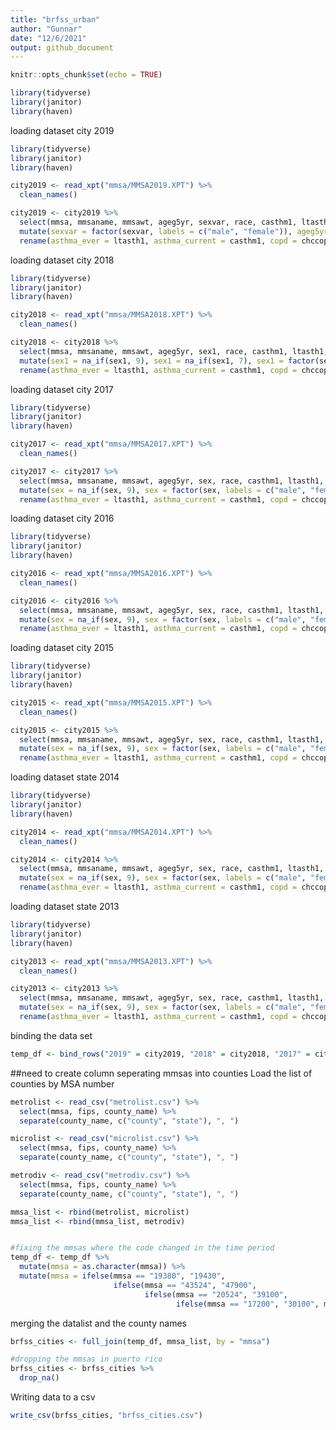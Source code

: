 ```yaml
---
title: "brfss_urban"
author: "Gunnar"
date: "12/6/2021"
output: github_document
---
```


```r
knitr::opts_chunk$set(echo = TRUE)
```

```r
library(tidyverse)
library(janitor)
library(haven)
```


loading dataset city 2019
```r
library(tidyverse)
library(janitor)
library(haven)

city2019 <- read_xpt("mmsa/MMSA2019.XPT") %>%
  clean_names()

city2019 <- city2019 %>%
  select(mmsa, mmsaname, mmsawt, ageg5yr, sexvar, race, casthm1, ltasth1, chccopd2, ststr) %>%
  mutate(sexvar = factor(sexvar, labels = c("male", "female")), ageg5yr = na_if(ageg5yr, 14), ageg5yr = factor(ageg5yr, labels = c("18-24", "25-29", "30-34", "35-39", "40-44", "45-49", "50-54", "55-59", "60-64", "65-69", "70-74", "75-79", "80+")), race = na_if(race, 9), race = factor(race, labels = c("white", "black", "aian", "asian", "pacific islander", "other", "multiracial", "hispanic")), casthm1 = na_if(casthm1, 9), casthm1 = factor(casthm1, labels = c("no", "yes")), ltasth1 = na_if(ltasth1, 9), ltasth1 = factor(ltasth1, labels = c("no", "yes")), chccopd2 = na_if(chccopd2, 9), chccopd2 = na_if(chccopd2, 7), chccopd2 = factor(chccopd2, labels = c("yes", "no"))) %>%
  rename(asthma_ever = ltasth1, asthma_current = casthm1, copd = chccopd2)
```

loading dataset city 2018
```r
library(tidyverse)
library(janitor)
library(haven)

city2018 <- read_xpt("mmsa/MMSA2018.XPT") %>%
  clean_names()

city2018 <- city2018 %>%
  select(mmsa, mmsaname, mmsawt, ageg5yr, sex1, race, casthm1, ltasth1, chccopd1, ststr) %>%
  mutate(sex1 = na_if(sex1, 9), sex1 = na_if(sex1, 7), sex1 = factor(sex1, labels = c("male", "female")), ageg5yr = na_if(ageg5yr, 14), ageg5yr = factor(ageg5yr, labels = c("18-24", "25-29", "30-34", "35-39", "40-44", "45-49", "50-54", "55-59", "60-64", "65-69", "70-74", "75-79", "80+")), race = na_if(race, 9), race = factor(race, labels = c("white", "black", "aian", "asian", "pacific islander", "other", "multiracial", "hispanic")), casthm1 = na_if(casthm1, 9), casthm1 = factor(casthm1, labels = c("no", "yes")), ltasth1 = na_if(ltasth1, 9), ltasth1 = factor(ltasth1, labels = c("no", "yes")), chccopd1 = na_if(chccopd1, 9), chccopd1 = na_if(chccopd1, 7), chccopd1 = factor(chccopd1, labels = c("yes", "no"))) %>%
  rename(asthma_ever = ltasth1, asthma_current = casthm1, copd = chccopd1, sexvar = sex1)
```

loading dataset city 2017
```r
library(tidyverse)
library(janitor)
library(haven)

city2017 <- read_xpt("mmsa/MMSA2017.XPT") %>%
  clean_names()

city2017 <- city2017 %>%
  select(mmsa, mmsaname, mmsawt, ageg5yr, sex, race, casthm1, ltasth1, chccopd1, ststr) %>%
  mutate(sex = na_if(sex, 9), sex = factor(sex, labels = c("male", "female")), ageg5yr = na_if(ageg5yr, 14), ageg5yr = factor(ageg5yr, labels = c("18-24", "25-29", "30-34", "35-39", "40-44", "45-49", "50-54", "55-59", "60-64", "65-69", "70-74", "75-79", "80+")), race = na_if(race, 9), race = factor(race, labels = c("white", "black", "aian", "asian", "pacific islander", "other", "multiracial", "hispanic")), casthm1 = na_if(casthm1, 9), casthm1 = factor(casthm1, labels = c("no", "yes")), ltasth1 = na_if(ltasth1, 9), ltasth1 = factor(ltasth1, labels = c("no", "yes")), chccopd1 = na_if(chccopd1, 9), chccopd1 = na_if(chccopd1, 7), chccopd1 = factor(chccopd1, labels = c("yes", "no"))) %>%
  rename(asthma_ever = ltasth1, asthma_current = casthm1, copd = chccopd1, sexvar = sex)
```

loading dataset city 2016
```r
library(tidyverse)
library(janitor)
library(haven)

city2016 <- read_xpt("mmsa/MMSA2016.XPT") %>%
  clean_names()

city2016 <- city2016 %>%
  select(mmsa, mmsaname, mmsawt, ageg5yr, sex, race, casthm1, ltasth1, chccopd1, ststr) %>%
  mutate(sex = na_if(sex, 9), sex = factor(sex, labels = c("male", "female")), ageg5yr = na_if(ageg5yr, 14), ageg5yr = factor(ageg5yr, labels = c("18-24", "25-29", "30-34", "35-39", "40-44", "45-49", "50-54", "55-59", "60-64", "65-69", "70-74", "75-79", "80+")), race = na_if(race, 9), race = factor(race, labels = c("white", "black", "aian", "asian", "pacific islander", "other", "multiracial", "hispanic")), casthm1 = na_if(casthm1, 9), casthm1 = factor(casthm1, labels = c("no", "yes")), ltasth1 = na_if(ltasth1, 9), ltasth1 = factor(ltasth1, labels = c("no", "yes")), chccopd1 = na_if(chccopd1, 9), chccopd1 = na_if(chccopd1, 7), chccopd1 = factor(chccopd1, labels = c("yes", "no"))) %>%
  rename(asthma_ever = ltasth1, asthma_current = casthm1, copd = chccopd1, sexvar = sex)
```

loading dataset city 2015
```r
library(tidyverse)
library(janitor)
library(haven)

city2015 <- read_xpt("mmsa/MMSA2015.XPT") %>%
  clean_names()

city2015 <- city2015 %>%
  select(mmsa, mmsaname, mmsawt, ageg5yr, sex, race, casthm1, ltasth1, chccopd1, ststr) %>%
  mutate(sex = na_if(sex, 9), sex = factor(sex, labels = c("male", "female")), ageg5yr = na_if(ageg5yr, 14), ageg5yr = factor(ageg5yr, labels = c("18-24", "25-29", "30-34", "35-39", "40-44", "45-49", "50-54", "55-59", "60-64", "65-69", "70-74", "75-79", "80+")), race = na_if(race, 9), race = factor(race, labels = c("white", "black", "aian", "asian", "pacific islander", "other", "multiracial", "hispanic")), casthm1 = na_if(casthm1, 9), casthm1 = factor(casthm1, labels = c("no", "yes")), ltasth1 = na_if(ltasth1, 9), ltasth1 = factor(ltasth1, labels = c("no", "yes")), chccopd1 = na_if(chccopd1, 9), chccopd1 = na_if(chccopd1, 7), chccopd1 = factor(chccopd1, labels = c("yes", "no"))) %>%
  rename(asthma_ever = ltasth1, asthma_current = casthm1, copd = chccopd1, sexvar = sex)
```

loading dataset state 2014
```r
library(tidyverse)
library(janitor)
library(haven)

city2014 <- read_xpt("mmsa/MMSA2014.XPT") %>%
  clean_names()

city2014 <- city2014 %>%
  select(mmsa, mmsaname, mmsawt, ageg5yr, sex, race, casthm1, ltasth1, chccopd1, ststr) %>%
  mutate(sex = na_if(sex, 9), sex = factor(sex, labels = c("male", "female")), ageg5yr = na_if(ageg5yr, 14), ageg5yr = factor(ageg5yr, labels = c("18-24", "25-29", "30-34", "35-39", "40-44", "45-49", "50-54", "55-59", "60-64", "65-69", "70-74", "75-79", "80+")), race = na_if(race, 9), race = factor(race, labels = c("white", "black", "aian", "asian", "pacific islander", "other", "multiracial", "hispanic")), casthm1 = na_if(casthm1, 9), casthm1 = factor(casthm1, labels = c("no", "yes")), ltasth1 = na_if(ltasth1, 9), ltasth1 = factor(ltasth1, labels = c("no", "yes")), chccopd1 = na_if(chccopd1, 9), chccopd1 = na_if(chccopd1, 7), chccopd1 = factor(chccopd1, labels = c("yes", "no"))) %>%
  rename(asthma_ever = ltasth1, asthma_current = casthm1, copd = chccopd1, sexvar = sex)
```

loading dataset state 2013
```r
library(tidyverse)
library(janitor)
library(haven)

city2013 <- read_xpt("mmsa/MMSA2013.XPT") %>%
  clean_names()

city2013 <- city2013 %>%
  select(mmsa, mmsaname, mmsawt, ageg5yr, sex, race, casthm1, ltasth1, chccopd1, ststr) %>%
  mutate(sex = na_if(sex, 9), sex = factor(sex, labels = c("male", "female")), ageg5yr = na_if(ageg5yr, 14), ageg5yr = factor(ageg5yr, labels = c("18-24", "25-29", "30-34", "35-39", "40-44", "45-49", "50-54", "55-59", "60-64", "65-69", "70-74", "75-79", "80+")), race = na_if(race, 9), race = factor(race, labels = c("white", "black", "aian", "asian", "pacific islander", "other", "multiracial", "hispanic")), casthm1 = na_if(casthm1, 9), casthm1 = factor(casthm1, labels = c("no", "yes")), ltasth1 = na_if(ltasth1, 9), ltasth1 = factor(ltasth1, labels = c("no", "yes")), chccopd1 = na_if(chccopd1, 9), chccopd1 = na_if(chccopd1, 7), chccopd1 = factor(chccopd1, labels = c("yes", "no"))) %>%
  rename(asthma_ever = ltasth1, asthma_current = casthm1, copd = chccopd1, sexvar = sex)
```

binding the data set
```r
temp_df <- bind_rows("2019" = city2019, "2018" = city2018, "2017" = city2017, "2016" = city2016, "2015" = city2015, "2014" = city2014, "2013" = city2013, .id = "brfss_year")
```

##need to create column seperating mmsas into counties
Load the list of counties by MSA number
```r
metrolist <- read_csv("metrolist.csv") %>%
  select(mmsa, fips, county_name) %>%
  separate(county_name, c("county", "state"), ", ")

microlist <- read_csv("microlist.csv") %>%
  select(mmsa, fips, county_name) %>%
  separate(county_name, c("county", "state"), ", ")

metrodiv <- read_csv("metrodiv.csv") %>%
  select(mmsa, fips, county_name) %>%
  separate(county_name, c("county", "state"), ", ")

mmsa_list <- rbind(metrolist, microlist)
mmsa_list <- rbind(mmsa_list, metrodiv)


#fixing the mmsas where the code changed in the time period
temp_df <- temp_df %>%
  mutate(mmsa = as.character(mmsa)) %>%
  mutate(mmsa = ifelse(mmsa == "19380", "19430",
                       ifelse(mmsa == "43524", "47900",
                              ifelse(mmsa == "20524", "39100",
                                     ifelse(mmsa == "17200", "30100", mmsa)))))
```

merging the datalist and the county names
```r
brfss_cities <- full_join(temp_df, mmsa_list, by = "mmsa")

#dropping the mmsas in puerto rico
brfss_cities <- brfss_cities %>%
  drop_na()
```

Writing data to a csv
```r
write_csv(brfss_cities, "brfss_cities.csv")
```

